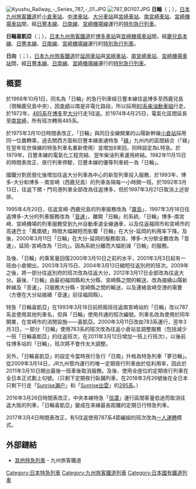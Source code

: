 {{primarysources|time=2017-02-17T16:25:14+00:00}}
{{unreferenced|time=2017-02-17T16:25:14+00:00}}
{{列車名
|列車名       = 日輪・日輪喜凱亞
|公司色              = #FF0000
|圖像              =
|pxl             = 
|日文原名             = にちりん・にちりんシーガイア
|圖像説明          =
|營運商          = [[九州旅客鐵道|九州旅客鐵道]]（JR九州）
|列車種類          = [[特別急行列車|特急列車]]
|運行路段 = 日輪：[[小倉站_(福岡縣)|小倉車站]]・[[中津車站|中津車站]]・[[大分車站|大分車站]] - [[佐伯車站|佐伯車站]] - [[延岡車站|延岡車站]] - [[南宮崎車站|南宮崎車站]]・[[宮崎機場車站|宮崎機場車站]]<br/ >日輪喜凱亞：[[博多車站|博多車站]] - [[宮崎機場車站|宮崎機場車站]]
|主要途徑路線 = [[鹿兒島本線|鹿兒島本線]]（僅日輪喜凱亞）・[[日豐本線|日豐本線]]・[[日南線|日南線]]・[[宮崎機場線|宮崎機場線]]
|使用車輛 = [[JR九州783系電力動車組|783系電車]]（[[南福岡車輛區|南福岡車輛區]]）<br/ >[[JR九州787系電力動車組|787系電車]]（[[大分車輛中心|大分車輛中心]]）・（[[南福岡車輛區|南福岡車輛區]]）
|服務開始日       = 日輪：1968年10月1日<br/ >日輪喜凱亞：1993年3月18日
|備註              = 
|全寬備註
}}
{{列車名
|列車名       = 日向
|公司色              = #FF0000
|圖像              =
|pxl             = 
|日文原名             = ひゅうが
|圖像説明          =
|營運商          = [[九州旅客鐵道|九州旅客鐵道]]（JR九州）
|列車種類          = [[特別急行列車|特急列車]]
|運行路段 = [[延岡車站|延岡車站]] - [[宮崎車站|宮崎車站]]・[[南宮崎車站|南宮崎車站]]・[[宮崎機場車站|宮崎機場車站]]
|主要途徑路線 = [[日豐本線|日豐本線]]・[[日南線|日南線]]・[[宮崎機場線|宮崎機場線]]
|使用車輛 = [[JR九州783系電力動車組|783系電車]]（[[南福岡車輛區|南福岡車輛區]]）<br/ >[[JR九州787系電力動車組|787系電車]]（[[大分車輛中心|大分車輛中心]]）・（[[南福岡車輛區|南福岡車輛區]]）
|服務開始日 = 2000年3月11日
|備註              = 
|全寬備註
}}
[[File:Kyushu_Railway_-_Series_787_-_01.JPG|thumb]]
[[File:787_BO107.JPG|thumb]]
'''日輪'''（{{lang-ja|にちりん}}；{{lang-en|Nichirin}}），[[日本|日本]][[九州旅客鐵道|九州旅客鐵道]]於[[小倉站_(福岡縣)|小倉車站]]、[[中津車站|中津車站]]、[[大分車站|大分車站]]與[[宮崎車站|宮崎車站]]、[[南宮崎車站|南宮崎車站]]、[[宮崎機場車站|宮崎機場車站]]間，經[[日豐本線|日豐本線]]、[[日南線|日南線]]、[[宮崎機場線|宮崎機場線]]運行的[[特別急行列車|特別急行列車]]。

'''日輪喜凱亞'''（{{lang-ja|にちりんシーガイア}}；{{lang-en|Nichirin Seagaia}}），[[日本|日本]][[九州旅客鐵道|九州旅客鐵道]]於[[博多車站|博多車站]]與[[宮崎機場車站|宮崎機場車站]]間，經[[鹿兒島本線|鹿兒島本線]]、[[日豐本線|日豐本線]]、[[日南線|日南線]]、[[宮崎機場線|宮崎機場線]]運行的[[特別急行列車|特別急行列車]]。

'''日向'''（{{lang-ja|ひゅうが}}；{{lang-en|Hyūga}}），[[日本|日本]][[九州旅客鐵道|九州旅客鐵道]]於[[延岡車站|延岡車站]]與[[宮崎車站|宮崎車站]]、[[南宮崎車站|南宮崎車站]]、[[宮崎機場車站|宮崎機場車站]]間，經[[日豐本線|日豐本線]]、[[日南線|日南線]]、[[宮崎機場線|宮崎機場線]]運行的[[特別急行列車|特別急行列車]]。

==概要==
於1968年10月1日，同名為「日輪」的急行列車經日豐本線往返博多至西鹿兒島（現稱鹿兒島中央），因[[幸崎站|幸崎]]以南是非電化路段，所以採用[[80系柴油動車組|80系柴油動車組]]行走。於1972年，[[485系|485系]]在[[博多站|博多]]至[[大分站|大分]]行走1往返。於1974年4月25日，電氣化區間延長至[[南宮崎站|南宮崎]]，所有班次轉用485系。

於1975年3月10日時間表改正，「日輪」與同日全線開業的山陽新幹線[[小倉站_(福岡縣)|小倉站]]採用同一位置轉乘，過去關西方面和日豐本線直通特急「[[綠號列車|綠]]」九州内的區間結合（「綠」在翌年佐世保線的特急列車名重新使用）並增加8來回，同時設定為L特急。於1979年，日豐本線的電氣化工程完結、翌年柴油列車運用終結。1982年11月15日的時間表改正、夜行列車停駛，日豐本線的優等列車統一為「日輪」。

國鐵分割民營化後增加往返大分列車為中心的新型列車投入服務、於1993年，博多-大分和博多 - 南宮崎（西鹿兒島）的列車各隔每一小時開一班。於1992年3月13日，往返下關・門司港列車全部改為往返博多，但於1997年3月21日取消上述安排。

1995年4月20日，往返宮崎-西鹿兒島的列車服務改為「[[霧島號列車|霧島]]」、1997年3月18日往返博多-大分的列車服務改為「[[音速號列車|音速]]」，離開「日輪」的系統、「日輪」博多-南宮崎、宮崎機場的列車服務受到九州自動車道全線通車，以及往返福岡市和宮崎市的高速巴士「鳳凰號」時間大幅縮短而影響「日輪」在大分-延岡的利用率下降。及後，2000年3月11日「日輪」在大分-延岡的服務取消，博多-大分駅全數改為「音速」，延岡-宮崎改為「日向」。因為系統分離而大幅削減「日輪」的服務。

及後、「日輪」的乘客量回復2000年3月10日之前的水平，2001年3月3日起有一班由小倉開出，2003年3月15日、2004年3月13日縮短往返別府的班次。2009年之後，將一部分往返別府的班次改為往返大分，2012年3月17日全部改為往返大分。最後、「日輪」由最初福岡縣和大分縣、宮崎縣之間的輸送、改為接續山陽新幹線及「音速」，只服務大分縣・宮崎縣之間的輸送，以及連絡宮崎空港的需要（方便在大分站接續「音速」前往福岡縣）。

特急「日輪喜凱亞」在1993年3月18日前把兩班往返南宮崎站的「日輪」改以787系並使用其他列車名，但與「日輪」使用共通的班次編號。列車名改為使用於同年開業，在宮崎市的消閒設施——喜凱亞。2000年3月11日改由783系運行，翌年3月3日，一部分「日輪」使用783系的班次改為往返小倉站並調整服務（包括減少一班「日輪喜凱亞」的往返班次，在2011年3月12日增加一班上行班次），以後前往博多站的「日輪」，班次將不會作太大調整。

另外，「日輪喜凱亞」的設定令當時夜行急行「日南」升格為特急列車「夢日輪」。從2009年3月14日，JR九州管内運行的唯一定期夜行列車由於低利用率，因此於2011年3月10日開出最後一班車後取消服務。及後、使用全座位的定期夜行列車在全日本正式劃上句號。（只剩下定期夜行臥鋪列車，在2016年3月26號後在全日本只剩下行走「[[Sunrise瀨户|Sunrise瀨户]]」和「[[Sunrise出雲|Sunrise出雲]]」的[[JR西日本285系電力動車組|285系]]。）

2016年3月26日時間表改正，中央本線特急「[[信濃號列車|信濃]]」運行區間客量低迷而取消往返大阪的列車，「日輪喜凱亞」變成在来線最長距離的定期日行特急列車。

2017年3月4日時間表改正，有5往返使用787系4節編組的班次改為[[一人控制|一人運轉]]模式。

== 外部鏈結 ==
* [http://www.jrkyushu.co.jp/chinese/train/otherexpress.jsp 其他特急列車] {{Wayback|url=http://www.jrkyushu.co.jp/chinese/train/otherexpress.jsp |date=20170218143937 }} - 九州旅客鐵道


{{DEFAULTSORT:Nichirin}}
[[Category:日本特急列車|Category:日本特急列車]]
[[Category:九州旅客鐵道列車|Category:九州旅客鐵道列車]]
[[Category:日本國有鐵道列車|Category:日本國有鐵道列車]]